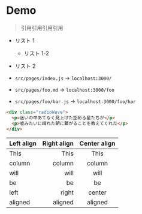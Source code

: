 # Demo

> 引用引用引用引用

- リスト 1
  - リスト 1-2
- リスト 2

- `src/pages/index.js` → `localhost:3000/`
- `src/pages/foo.md` → `localhost:3000/foo`
- `src/pages/foo/bar.js` → `localhost:3000/foo/bar`

```html copy filename="example.html"
<div class="radioWave">
  <p>迷いの中あてなく見上げた空彩る星たちが</p>
  <p>嘘みたいに晴れた朝に繋がることを教えてくれた</p>
</div>
```

| Left align | Right align | Center align |
| :--------- | ----------: | :----------: |
| This       |        This |     This     |
| column     |      column |    column    |
| will       |        will |     will     |
| be         |          be |      be      |
| left       |       right |    center    |
| aligned    |     aligned |   aligned    |

